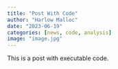 ```yaml
---
title: "Post With Code"
author: "Harlow Malloc"
date: "2023-06-19"
categories: [news, code, analysis]
image: "image.jpg"
---
```


This is a post with executable code.
